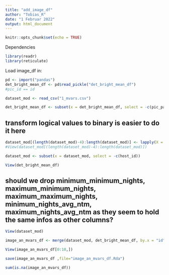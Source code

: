 ```yaml
---
title: "add_image_df"
author: "Tobias_R"
date: "1 Februar 2022"
output: html_document
---
```


```r
knitr::opts_chunk$set(echo = TRUE)
```

Dependencies
```r
library(readr)
library(reticulate)
```


Load image_df in:

```r
pd <- import("pandas")
det_bright_mean_df <- pd$read_pickle("det_bright_mean_df")
#pic_id == id
```


```r
dataset_mod <- read_csv("1_mvars.csv")
```


```r
det_bright_mean_df <- subset(x = det_bright_mean_df, select = -c(pic_paths,detect_obj))
```


## transform logical values to binary is easier to do it here
```r
dataset_mod[(length(dataset_mod)-4):length(dataset_mod)] <- lapply(X = dataset_mod[(length(dataset_mod)-4):length(dataset_mod)], FUN = as.numeric)
#View(dataset_mod[(length(dataset_mod)-4):length(dataset_mod)])
```

```r
dataset_mod <- subset(x = dataset_mod, select = -c(host_id))
```


```r
View(det_bright_mean_df)
```

## should we drop minimum_minimum_nights, maximum_minimum_nights, maximum_maximum_nights, minimum_nights_avg_ntm, maximum_nights_avg_ntm as they seem to hold the same infos as other columns?

```r
View(dataset_mod)
```


```r
image_an_mvars_df <- merge(dataset_mod, det_bright_mean_df, by.x = "id", by.y = "pic_id")
```

```r
View(image_an_mvars_df[0:10,])
```

```r
save(image_an_mvars_df ,file="image_an_mvars_df.Rda")
```

```r
sum(is.na(image_an_mvars_df))
```



